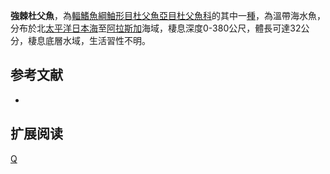 {{Speciesbox 
| genus = Enophrys
| species = diceraus
| image = Antlered Sculpin.jpg
| status = NE
| status_system = IUCN3.1
| authority = [[Pallas|Pallas]], 1787
| synonyms = *''Cottus diceraus,Pallas, 1787''
*''Ceratocottus diceraus,Pallas, 1787''
*''Cottus claviger,Cuvier, 1829''
*''Enophrys claviger,Cuvier, 1829''
}}
'''強棘杜父魚'''，為[[輻鰭魚綱|輻鰭魚綱]][[鮋形目|鮋形目]][[杜父魚亞目|杜父魚亞目]][[杜父魚科|杜父魚科]]的其中一[[種|種]]，為溫帶海水魚，分布於北[[太平洋|太平洋]][[日本海|日本海]]至[[阿拉斯加|阿拉斯加]]海域，棲息深度0-380公尺，體長可達32公分，棲息底層水域，生活習性不明。

==参考文献==
*{{FishBase_species|genus=Enophrys|species=diceraus|year=2011|month=12}}

== 扩展阅读 ==
{{refbegin}}
{{wikispecies-inline|Enophrys diceraus|強棘杜父魚}}
{{refend}}
{{Taxonbar|from=Q2440775}}

[[Category:強棘杜父魚屬|Q]]


{{鮋形目小作品}}